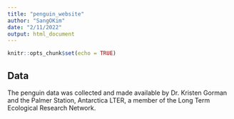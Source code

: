 ```yaml
---
title: "penguin_website"
author: "SangOKim"
date: "2/11/2022"
output: html_document
---
```


```r
knitr::opts_chunk$set(echo = TRUE)
```
## Data
The penguin data was collected and made available by Dr. Kristen Gorman and the Palmer Station, Antarctica LTER, a member of the Long Term Ecological Research Network.


